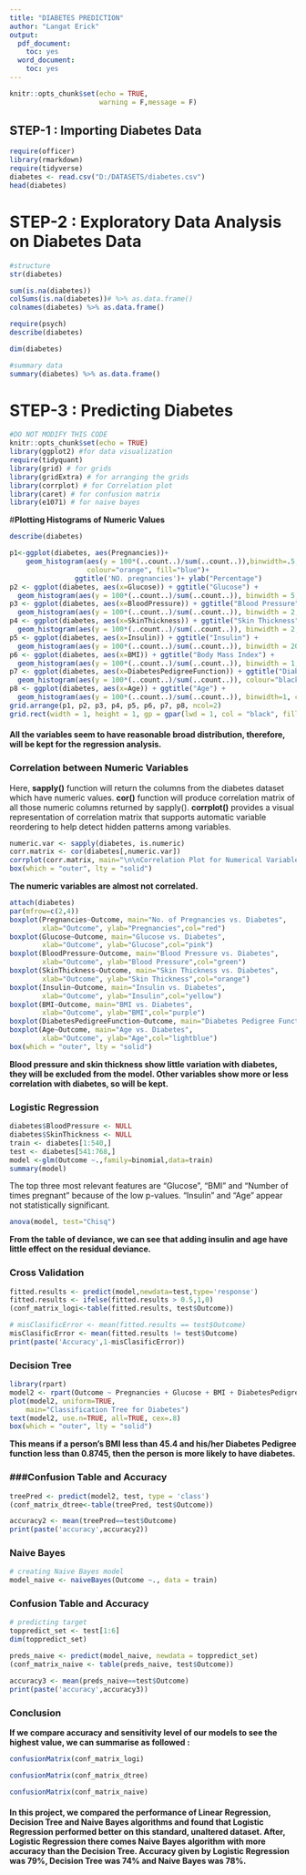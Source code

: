 ---
title: "DIABETES PREDICTION"
author: "Langat Erick"
output:
  pdf_document:
    toc: yes
  word_document:
    toc: yes
---

```{r setup, include=FALSE}
knitr::opts_chunk$set(echo = TRUE,
                      warning = F,message = F)
```

## **STEP-1 : Importing Diabetes Data**

```{r}
require(officer)
library(rmarkdown)
require(tidyverse)
diabetes <- read.csv("D:/DATASETS/diabetes.csv")
head(diabetes)
```

# **STEP-2 : Exploratory Data Analysis on Diabetes Data**

```{r}
#structure
str(diabetes)
```

```{r}

sum(is.na(diabetes))
colSums(is.na(diabetes))# %>% as.data.frame()
colnames(diabetes) %>% as.data.frame()
```

```{r}
require(psych)
describe(diabetes)
```

```{r}
dim(diabetes)
```

```{r}
#summary data
summary(diabetes) %>% as.data.frame()
```

# **STEP-3 : Predicting Diabetes**

```{r}
#DO NOT MODIFY THIS CODE
knitr::opts_chunk$set(echo = TRUE)
library(ggplot2) #for data visualization
require(tidyquant)
library(grid) # for grids
library(gridExtra) # for arranging the grids
library(corrplot) # for Correlation plot
library(caret) # for confusion matrix
library(e1071) # for naive bayes
```

\#**Plotting Histograms of Numeric Values**

```{r}
describe(diabetes)
```

```{r}
p1<-ggplot(diabetes, aes(Pregnancies))+ 
    geom_histogram(aes(y = 100*(..count..)/sum(..count..)),binwidth=.5,
                   colour="orange", fill="blue")+
                ggtitle('NO. pregnancies')+ ylab("Percentage")
p2 <- ggplot(diabetes, aes(x=Glucose)) + ggtitle("Glucose") +
  geom_histogram(aes(y = 100*(..count..)/sum(..count..)), binwidth = 5, colour="black", fill="orange") + ylab("Percentage")
p3 <- ggplot(diabetes, aes(x=BloodPressure)) + ggtitle("Blood Pressure") +
  geom_histogram(aes(y = 100*(..count..)/sum(..count..)), binwidth = 2, colour="black", fill="green") + ylab("Percentage")
p4 <- ggplot(diabetes, aes(x=SkinThickness)) + ggtitle("Skin Thickness") +
  geom_histogram(aes(y = 100*(..count..)/sum(..count..)), binwidth = 2, colour="black", fill="pink") + ylab("Percentage")
p5 <- ggplot(diabetes, aes(x=Insulin)) + ggtitle("Insulin") +
  geom_histogram(aes(y = 100*(..count..)/sum(..count..)), binwidth = 20, colour="black", fill="red") + ylab("Percentage")
p6 <- ggplot(diabetes, aes(x=BMI)) + ggtitle("Body Mass Index") +
  geom_histogram(aes(y = 100*(..count..)/sum(..count..)), binwidth = 1, colour="black", fill="yellow") + ylab("Percentage")
p7 <- ggplot(diabetes, aes(x=DiabetesPedigreeFunction)) + ggtitle("Diabetes Pedigree Function") +
  geom_histogram(aes(y = 100*(..count..)/sum(..count..)), colour="black", fill="purple") + ylab("Percentage")
p8 <- ggplot(diabetes, aes(x=Age)) + ggtitle("Age") +
  geom_histogram(aes(y = 100*(..count..)/sum(..count..)), binwidth=1, colour="black", fill="lightblue") + ylab("Percentage")
grid.arrange(p1, p2, p3, p4, p5, p6, p7, p8, ncol=2)
grid.rect(width = 1, height = 1, gp = gpar(lwd = 1, col = "black", fill = NA))
```

#### All the variables seem to have reasonable broad distribution, therefore, will be kept for the regression analysis.

### **Correlation between Numeric Variables**

Here, **sapply()** function will return the columns from the diabetes dataset which have numeric values. **cor()** function will produce correlation matrix of all those numeric columns returned by sapply(). **corrplot()** provides a visual representation of correlation matrix that supports automatic variable reordering to help detect hidden patterns among variables.

```{r}
numeric.var <- sapply(diabetes, is.numeric)
corr.matrix <- cor(diabetes[,numeric.var])
corrplot(corr.matrix, main="\n\nCorrelation Plot for Numerical Variables", order = "hclust", tl.col = "black", tl.srt=45, tl.cex=0.8, cl.cex=0.8)
box(which = "outer", lty = "solid")
```

**The numeric variables are almost not correlated.**

```{r}
attach(diabetes)
par(mfrow=c(2,4))
boxplot(Pregnancies~Outcome, main="No. of Pregnancies vs. Diabetes", 
        xlab="Outcome", ylab="Pregnancies",col="red")
boxplot(Glucose~Outcome, main="Glucose vs. Diabetes", 
        xlab="Outcome", ylab="Glucose",col="pink")
boxplot(BloodPressure~Outcome, main="Blood Pressure vs. Diabetes", 
        xlab="Outcome", ylab="Blood Pressure",col="green")
boxplot(SkinThickness~Outcome, main="Skin Thickness vs. Diabetes", 
        xlab="Outcome", ylab="Skin Thickness",col="orange")
boxplot(Insulin~Outcome, main="Insulin vs. Diabetes", 
        xlab="Outcome", ylab="Insulin",col="yellow")
boxplot(BMI~Outcome, main="BMI vs. Diabetes", 
        xlab="Outcome", ylab="BMI",col="purple")
boxplot(DiabetesPedigreeFunction~Outcome, main="Diabetes Pedigree Function vs. Diabetes", xlab="Outcome", ylab="DiabetesPedigreeFunction",col="lightgreen")
boxplot(Age~Outcome, main="Age vs. Diabetes", 
        xlab="Outcome", ylab="Age",col="lightblue")
box(which = "outer", lty = "solid")

```

**Blood pressure and skin thickness show little variation with diabetes, they will be excluded from the model. Other variables show more or less correlation with diabetes, so will be kept.**

### **Logistic Regression**

```{r}
diabetes$BloodPressure <- NULL
diabetes$SkinThickness <- NULL
train <- diabetes[1:540,]
test <- diabetes[541:768,]
model <-glm(Outcome ~.,family=binomial,data=train)
summary(model)
```

The top three most relevant features are "Glucose", "BMI" and "Number of times pregnant" because of the low p-values. "Insulin" and "Age" appear not statistically significant.

```{r}
anova(model, test="Chisq")
```

**From the table of deviance, we can see that adding insulin and age have little effect on the residual deviance.**

### **Cross Validation**

```{r}
fitted.results <- predict(model,newdata=test,type='response')
fitted.results <- ifelse(fitted.results > 0.5,1,0)
(conf_matrix_logi<-table(fitted.results, test$Outcome))
```

```{r}
# misClasificError <- mean(fitted.results == test$Outcome)
misClasificError <- mean(fitted.results != test$Outcome)
print(paste('Accuracy',1-misClasificError))
```

### **Decision Tree**

```{r}
library(rpart)
model2 <- rpart(Outcome ~ Pregnancies + Glucose + BMI + DiabetesPedigreeFunction, data=train,method="class")
plot(model2, uniform=TRUE, 
    main="Classification Tree for Diabetes")
text(model2, use.n=TRUE, all=TRUE, cex=.8)
box(which = "outer", lty = "solid")
```

**This means if a person's BMI less than 45.4 and his/her Diabetes Pedigree function less than 0.8745, then the person is more likely to have diabetes.**

### **\#\#\#Confusion Table and Accuracy**

```{r}
treePred <- predict(model2, test, type = 'class')
(conf_matrix_dtree<-table(treePred, test$Outcome))
```

```{r}
accuracy2 <- mean(treePred==test$Outcome)
print(paste('accuracy',accuracy2))
```

### **Naive Bayes**

```{r}
# creating Naive Bayes model
model_naive <- naiveBayes(Outcome ~., data = train)
```

### **Confusion Table and Accuracy**

```{r}
# predicting target 
toppredict_set <- test[1:6]
dim(toppredict_set)
```

```{r}
preds_naive <- predict(model_naive, newdata = toppredict_set)
(conf_matrix_naive <- table(preds_naive, test$Outcome))
```

```{r}
accuracy3 <- mean(preds_naive==test$Outcome)
print(paste('accuracy',accuracy3))
```

### **Conclusion**

**If we compare accuracy and sensitivity level of our models to see the highest value, we can summarise as followed :**

```{r}
confusionMatrix(conf_matrix_logi)
```

```{r}
confusionMatrix(conf_matrix_dtree)
```

```{r}
confusionMatrix(conf_matrix_naive)
```

#### **In this project, we compared the performance of Linear Regression, Decision Tree and Naive Bayes algorithms and found that Logistic Regression performed better on this standard, unaltered dataset. After, Logistic Regression there comes Naive Bayes algorithm with more accuracy than the Decision Tree. Accuracy given by Logistic Regression was 79%, Decision Tree was 74% and Naive Bayes was 78%.**
